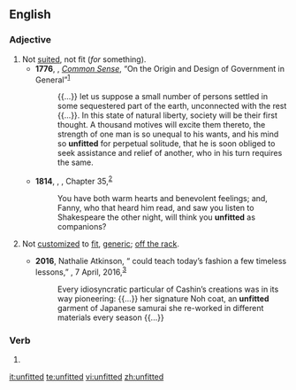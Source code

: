 ==English==

===Adjective===
{{en-adj}}

# Not [[suit]]ed, not fit (''for'' something).
#* '''1776''', {{w|Thomas Paine}}, ''[[w:Common Sense (pamphlet)|Common Sense]]'', “On the Origin and Design of Government in General”<sup>[http://www.gutenberg.org/files/3755/3755-h/3755-h.htm]</sup>
#*: {{...}} let us suppose a small number of persons settled in some sequestered part of the earth, unconnected with the rest {{...}}. In this state of natural liberty, society will be their first thought. A thousand motives will excite them thereto, the strength of one man is so unequal to his wants, and his mind so '''unfitted''' for perpetual solitude, that he is soon obliged to seek assistance and relief of another, who in his turn requires the same.
#* '''1814''', {{w|Jane Austen}}, ''{{w|Mansfield Park}}'', Chapter 35,<sup>[http://www.gutenberg.org/files/141/141-h/141-h.htm]</sup>
#*: You have both warm hearts and benevolent feelings; and, Fanny, who that heard him read, and saw you listen to Shakespeare the other night, will think you '''unfitted''' as companions?
# {{lb|en|not comparable}} Not [[customized]] to [[fit]], [[generic]]; [[off the rack]].
#* '''2016''', Nathalie Atkinson, “{{w|Bonnie Cashin}} could teach today’s fashion a few timeless lessons,” ''{{w|The Globe and Mail}}'', 7 April, 2016,<sup>[http://www.theglobeandmail.com/life/fashion-and-beauty/fashion/nathalie-atkinson-bonnie-cashin-could-teach-todays-fashion-a-few-timeless-lessons/article29548571/]</sup>
#*: Every idiosyncratic particular of Cashin’s creations was in its way pioneering: {{...}} her signature Noh coat, an '''unfitted''' garment of Japanese samurai she re-worked in different materials every season {{...}}

===Verb===
{{head|en|verb form}}

# {{en-past of|unfit}}


[[it:unfitted]]
[[te:unfitted]]
[[vi:unfitted]]
[[zh:unfitted]]
